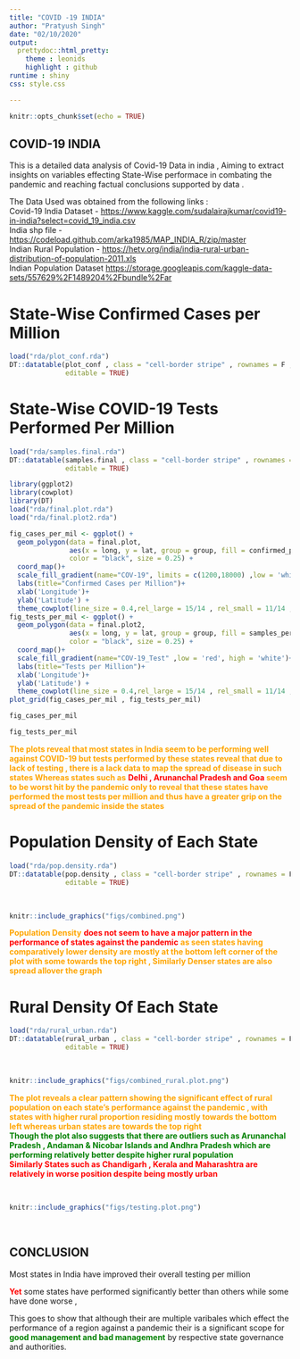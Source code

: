 ```yaml
---
title: "COVID -19 INDIA"
author: "Pratyush Singh"
date: "02/10/2020"
output: 
  prettydoc::html_pretty:
    theme : leonids
    highlight : github
runtime : shiny
css: style.css

---
```


```r
knitr::opts_chunk$set(echo = TRUE)
```

## COVID-19 INDIA

This is a detailed data analysis of Covid-19 Data in india ,
Aiming to extract insights on variables effecting State-Wise performace in combating the pandemic 
and reaching factual conclusions supported by data .


The Data Used was obtained from the following links :<br />
Covid-19 India Dataset - <https://www.kaggle.com/sudalairajkumar/covid19-in-india?select=covid_19_india.csv><br />
India shp file - <https://codeload.github.com/arka1985/MAP_INDIA_R/zip/master><br />
Indian Rural Population - <https://hetv.org/india/india-rural-urban-distribution-of-population-2011.xls><br />
Indian Population Dataset <https://storage.googleapis.com/kaggle-data-sets/557629%2F1489204%2Fbundle%2Far><br />


# State-Wise Confirmed Cases per Million
```r
load("rda/plot_conf.rda")
DT::datatable(plot_conf , class = "cell-border stripe" , rownames = F , filter = "top" ,
              editable = TRUE)

```

# State-Wise COVID-19 Tests Performed Per Million
```r
load("rda/samples.final.rda")
DT::datatable(samples.final , class = "cell-border stripe" , rownames = F , filter = "top" ,
              editable = TRUE)

```




```r
library(ggplot2)
library(cowplot)
library(DT)
load("rda/final.plot.rda")
load("rda/final.plot2.rda")

fig_cases_per_mil <- ggplot() +
  geom_polygon(data = final.plot,
               aes(x = long, y = lat, group = group, fill = confirmed_per_million), 
               color = "black", size = 0.25) + 
  coord_map()+
  scale_fill_gradient(name="COV-19", limits = c(1200,18000) ,low = 'white', high = 'red')+
  labs(title="Confirmed Cases per Million")+
  xlab('Longitude')+
  ylab('Latitude') +
  theme_cowplot(line_size = 0.4,rel_large = 15/14 , rel_small = 11/14 , rel_tiny = 10/14)
fig_tests_per_mil <- ggplot() +
  geom_polygon(data = final.plot2,
               aes(x = long, y = lat, group = group, fill = samples_per_million), 
               color = "black", size = 0.25) + 
  coord_map()+
  scale_fill_gradient(name="COV-19_Test" ,low = 'red', high = 'white')+
  labs(title="Tests per Million")+
  xlab('Longitude')+
  ylab('Latitude') +
  theme_cowplot(line_size = 0.4,rel_large = 15/14 , rel_small = 11/14 , rel_tiny = 10/14)
plot_grid(fig_cases_per_mil , fig_tests_per_mil)

```
```r
fig_cases_per_mil

```
```r
fig_tests_per_mil

```

<span style="color: orange;">**The plots reveal that most states in India seem to be performing well against COVID-19 but tests performed by these states reveal that due to lack of testing , there is a lack data to map the spread of disease in such states **</span>
<span style="color: orange;">**Whereas states such as**</span> <span style="color: red;">**Delhi , Arunanchal Pradesh and Goa **</span> 
<span style="color: orange;">**seem to be worst hit by the pandemic only to reveal that these states have performed the most tests per million and thus have a greater grip on the spread of the pandemic inside the states**</span>

# Population Density of Each State


```r
load("rda/pop.density.rda")
DT::datatable(pop.density , class = "cell-border stripe" , rownames = F , filter = "top" ,
              editable = TRUE)


```

<br />

```r
knitr::include_graphics("figs/combined.png")
```


<span style="color: orange;">**Population Density**</span> 
<span style="color: red;">**does not seem to have a major pattern in the performance of states against the pandemic**</span> 
<span style="color: orange;">**as seen states having comparatively lower density are mostly at the bottom left corner of the plot with some towards the top right , Similarly Denser states are also spread allover the graph **</span>

# Rural Density Of Each State


```r
load("rda/rural_urban.rda")
DT::datatable(rural_urban , class = "cell-border stripe" , rownames = F , filter = "top" ,
              editable = TRUE)


```
<br />

```r
knitr::include_graphics("figs/combined_rural.plot.png")
```


<span style="color: orange;">**The plot reveals a clear pattern showing the significant effect of rural population on each state's performance against the pandemic , with states with higher rural proportion residing mostly towards the bottom left whereas urban states are towards the top right**<br /></span>
<span style="color: green;">**Though the plot also suggests that there are outliers such as Arunanchal Pradesh , Andaman & Nicobar Islands and Andhra Pradesh which are performing relatively better despite higher rural population  **<br /></span>
<span style="color: red;">**Similarly States such as Chandigarh , Kerala and Maharashtra are relatively in worse position despite being mostly urban**<br /></span>

<br />
```r
knitr::include_graphics("figs/testing.plot.png")
```
<br />


## CONCLUSION

Most states in India have improved their overall testing per million<br />

<span style="color: red;">**Yet**</span> 
some states have performed significantly better than others while some have done worse ,<br /> 

This goes to show that although their are multiple varibales which effect the performance of a region against a pandemic their is a significant scope for
<span style="color: green;"> **good management and bad management** </span> by respective state governance and authorities.
